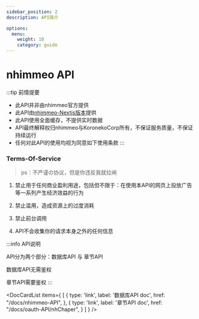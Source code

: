 ```yaml
---
sidebar_position: 2
description: API简介

options:
  menu:
    weight: 10
    category: guide
---
```



# nhimmeo API

:::tip 前情提要
- 此API<span id="red">并非</span>由nhimmeo官方提供
- 此API<span id="green">由</span>[nhimmeo-Nextjs版本](https://n.koroneko.co)提供
- 此API使用全面缓存，<span id="red">不提供</span>实时数据
- API最终解释权归nhimmeo与KoronekoCorp所有，<span id="red">不保证</span>服务质量，<span id="red">不保证</span>持续运行
- 任何对此API的使用均视为同意如下使用条款
:::


### Terms-Of-Service

> ps：不严谨の协议，但是你违反我就拉闸

1. 禁止用于任何商业盈利用途，包括但不限于：在使用本API的网页上投放广告等一系列产生经济效益的行为

2. 禁止滥用，造成资源上的过度消耗

3. 禁止前台调用

4. API不会收集你的请求本身之外的任何信息


:::info API说明

API分为两个部分：数据库API 与 章节API

数据库API无需鉴权

章节API需要鉴权
:::


<DocCardList items={
    [
        {
            type: 'link',
            label: '数据库API doc',
            href: "/docs/nhimmeo-API",
        },
        {
            type: 'link',
            label: '章节API doc',
            href: "/docs/oauth-API/nhChaper",
        }
    ]
} />
